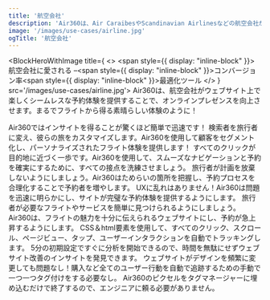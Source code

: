 ```yaml
---
title: '航空会社'
description: 'Air360は、Air CaraibesやScandinavian Airlinesなどの航空会社が、旅行者の個々の好みに合わせたパーソナライズされた、シームレスな予約体験を提供することで、オンラインプレゼンスを向上させるのを支援します。ユーザーがフライト選択からチェックアウトまでに困難を感じる箇所を特定することで、Air360は潜在的なボトルネックを取り除き、予約のコンバージョン率と顧客ロイヤルティを向上させます。'
image: '/images/use-cases/airline.jpg'
ogTitle: '航空会社'
---
```


<BlockHeroWithImage title={
    <>
      <span style={{ display: "inline-block" }}>航空会社に愛される –</span><span style={{ display: "inline-block" }}>コンバージョン率</span><span style={{ display: "inline-block" }}>最適化ツール</span>
    </>
  } src='/images/use-cases/airline.jpg'>
  Air360は、航空会社がウェブサイト上で楽しくシームレスな予約体験を提供することで、オンラインプレゼンスを向上させます。まるでフライトから得る素晴らしい体験のように！
</BlockHeroWithImage>

<ShowcaseLogos>
  <SAS />
  <Aircaraibes />
</ShowcaseLogos>

<BlockTestimonial name='Aircaribes' src='/logo-brand/air-caraibes.svg'>
  Air360ではインサイトを得ることが驚くほど簡単で迅速です！
</BlockTestimonial>

<SlideFeature title='Air360で航空会社の成長を加速'>
  <Slide title='コンバージョンにつながる体験を' src='/images/use-cases/slides/slide1.webp' shadow={false}>
    検索者を旅行者に変え、彼らの旅をカスタマイズします。Air360を使用して顧客をセグメント化し、パーソナライズされたフライト体験を提供します！
  </Slide>
  <Slide title='各ページの最高のバージョンを' src='/images/use-cases/slides/slide2.webp' shadow={false}>
    すべてのクリックが目的地に近づく一歩です。Air360を使用して、スムーズなナビゲーションと予約を確実にするために、すべての接点を洗練させましょう。
  </Slide>
  <Slide title='購入体験をシンプルに' src='/images/use-cases/slides/slide3.webp' shadow={false}>
    旅行者が計画を放棄しないようにしましょう。Air360はためらいの箇所を把握し、予約プロセスを合理化することで予約者を増やします。
  </Slide>
  <Slide title='サイトをスムーズに運営' src='/images/use-cases/slides/slide4.webp' shadow={false}>
    UXに乱れはありません！Air360は問題を迅速に明らかにし、サイトが完璧な予約体験を提供するようにします。
  </Slide>
  <Slide title='お客様の幸せを第一に' src='/images/use-cases/slides/slide5.webp' shadow={false}>
    旅行者が必要なフライトやサービスを簡単に見つけられるようにしましょう。Air360は、フライトの魅力を十分に伝えられるウェブサイトにし、予約が急上昇するようにします。
  </Slide>
</SlideFeature>

<GalleryBlocks title='Air360の強み'>
  <Block title='自動トラッキング' icon='robot-astromech' color='orange'>
    CSS＆html要素を使用して、すべてのクリック、スクロール、ページビュー、タップ、ユーザーインタラクションを自動でトラッキングします。
  </Block>
  <Block title='すぐに分析を開始' icon='bolt' color='purple'>
    5分の初期設定ですぐに分析を開始できるので、時間を無駄にせずウェブサイト改善のインサイトを発見できます。
  </Block>
  <Block title='タグ不要' icon='tag' color='orange'>
    ウェブサイトがデザインを頻繁に変更しても問題なし！購入など全てのユーザー行動を自動で追跡するための手動で一つ一つタグ付けをする必要なし。
  </Block>
  <Block title='ノーコード' icon='code' color='purple'>
    Air360のピクセルをタグマネージャーに埋め込むだけで終了するので、エンジニアに頼る必要がありません。
  </Block>
</GalleryBlocks>

<BlockSection lp>
  <LaundryList lang="ja" items={['コンバージョンにつながる体験を', '各ページの最高のバージョンを', '購入体験をシンプルに', 'サイトをスムーズに運営', 'お客様の幸せを第一に']} />
</BlockSection>

<BlockFeature title='最高のユーザーエクスペリエンスを作成するために必要なすべてが揃っています'>
  <Feature name='自動追跡' icon='robot-astromech' />
  <Feature name='カスタムデータ収集' icon='database' />
  <Feature name='ノーコードエラー検出' icon='message-exclamation' />
  <Feature name='高度なセグメント' icon='square-kanban' />
  <Feature name='ファネル分析' icon='filter-circle-dollar' />
  <Feature name='ユーザージャーニー' icon='cart-shopping' />
  <Feature name='ページ上の分析' icon='user-magnifying-glass' />
  <Feature name='セッション再生' icon='clapperboard-play' />
</BlockFeature>

<BlockSection className='mb-15'>
  <IncreaseConversionWrapper />
</BlockSection>
